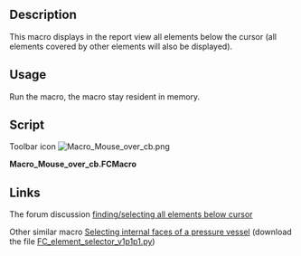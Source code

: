 <languages/>

{{Macro
|Name=Macro Mouse over cb
|Icon=Macro_Mouse_over_cb.png
|Description=This macro displays in the report view all elements below the cursor (all elements covered by other elements will also be displayed)
|Author=Chris_G
|Version=00.00
|Date=2016-12-13
|FCVersion=All
|Download=[https://wiki.freecad.org/images/5/55/Macro_Mouse_over_cb.png ToolBar Icon]
|SeeAlso=[[Macro_FC_element_selector|Macro FC element selector]]
}}

==Description==

This macro displays in the report view all elements below the cursor (all elements covered by other elements will also be displayed).

==Usage==

Run the macro, the macro stay resident in memory.

==Script==

Toolbar icon [[Image:Macro_Mouse_over_cb.png ]]

'''Macro_Mouse_over_cb.FCMacro'''

{{MacroCode|code=
from pivy import coin
import FreeCADGui

def mouse_over_cb( event_callback):
    event = event_callback.getEvent()
    pos = event.getPosition().getValue()
    listObjects = FreeCADGui.ActiveDocument.ActiveView.getObjectsInfo((int(pos[0]),int(pos[1])))
    obj = []
    if listObjects:
        FreeCAD.Console.PrintMessage("\n *** Objects under mouse pointer ***")
        for o in listObjects:
            label = str(o["Object"])
            if not label in obj:
                obj.append(label)
        FreeCAD.Console.PrintMessage("\n"+str(obj))


view = FreeCADGui.ActiveDocument.ActiveView

mouse_over = view.addEventCallbackPivy( coin.SoLocation2Event.getClassTypeId(), mouse_over_cb )

# to remove Callback :
#view.removeEventCallbackPivy( coin.SoLocation2Event.getClassTypeId(), mouse_over_cb)

}}

==Links==

The forum discussion [https://forum.freecad.org/viewtopic.php?f=10&t=19072 finding/selecting all elements below cursor]

Other similar macro [https://forum.freecad.org/viewtopic.php?f=18&t=12381&p=151950#p151950 Selecting internal faces of a pressure vessel] (download the file [https://forum.freecadweb.org/download/file.php?id=31041 FC_element_selector_v1p1p1.py])